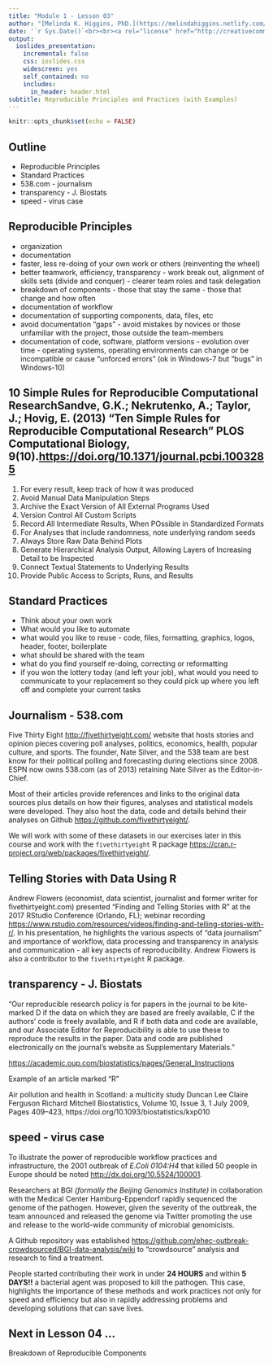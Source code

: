 ```yaml
---
title: "Module 1 - Lesson 03"
author: "[Melinda K. Higgins, PhD.](https://melindahiggins.netlify.com/)"
date: '`r Sys.Date()`<br><br><a rel="license" href="http://creativecommons.org/licenses/by-nc-sa/4.0/"><img alt="by-nc-sa-4.0-88x31.png" style="border-width:0" src="images/by-nc-sa-4.0-88x31.png" /></a>'
output: 
  ioslides_presentation:
    incremental: false
    css: ioslides.css
    widescreen: yes
    self_contained: no
    includes:
      in_header: header.html
subtitle: Reproducible Principles and Practices (with Examples)
---
```


```r
knitr::opts_chunk$set(echo = FALSE)
```

## Outline

* Reproducible Principles
* Standard Practices
* 538.com - journalism
* transparency - J. Biostats
* speed - virus case

## Reproducible Principles

* organization
* documentation
* faster, less re-doing of your own work or others (reinventing the wheel)
* better teamwork, efficiency, transparency - work break out, alignment of skills sets (divide and conquer) - clearer team roles and task delegation
* breakdown of components - those that stay the same - those that change and how often
* documentation of workflow
* documentation of supporting components, data, files, etc
* avoid documentation "gaps" - avoid mistakes by novices or those unfamiliar with the project, those outside the team-members
* documentation of code, software, platform versions - evolution over time - operating systems, operating environments can change or be incompatible or cause "unforced errors" (ok in Windows-7 but "bugs" in Windows-10)

## 10 Simple Rules for Reproducible Computational Research<footnote>Sandve, G.K.; Nekrutenko, A.; Taylor, J.; Hovig, E. (2013) "Ten Simple Rules for Reproducible Computational Research" PLOS Computational Biology, 9(10).[https://doi.org/10.1371/journal.pcbi.1003285](https://doi.org/10.1371/journal.pcbi.1003285)</footnote>

1. For every result, keep track of how it was produced
2. Avoid Manual Data Manipulation Steps
3. Archive the Exact Version of All External Programs Used
4. Version Control All Custom Scripts
5. Record All Intermediate Results, When POssible in Standardized Formats
6. For Analyses that include randomness, note underlying random seeds
7. Always Store Raw Data Behind Plots
8. Generate Hierarchical Analysis Output, Allowing Layers of Increasing Detail to be Inspected
9. Connect Textual Statements to Underlying Results
10. Provide Public Access to Scripts, Runs, and Results

## Standard Practices

* Think about your own work
* What would you like to automate
* what would you like to reuse - code, files, formatting, graphics, logos, header, footer, boilerplate
* what should be shared with the team
* what do you find yourself re-doing, correcting or reformatting
* if you won the lottery today (and left your job), what would you need to communicate to your replacement so they could pick up where you left off and complete your current tasks

## Journalism - 538.com

Five Thirty Eight [http://fivethirtyeight.com/](http://fivethirtyeight.com/) website that hosts stories and opinion pieces covering poll analyses, politics, economics, health, popular culture, and sports. The founder, Nate Silver, and the 538 team are best know for their political polling and forecasting during elections since 2008. ESPN now owns 538.com (as of 2013) retaining Nate Silver as the Editor-in-Chief.

Most of their articles provide references and links to the original data sources plus details on how their figures, analyses and statistical models were developed. They also host the data, code and details behind their analyses on Github [https://github.com/fivethirtyeight/](https://github.com/fivethirtyeight/).

We will work with some of these datasets in our exercises later in this course and work with the `fivethirtyeight` R package [https://cran.r-project.org/web/packages/fivethirtyeight/](https://cran.r-project.org/web/packages/fivethirtyeight/).

## Telling Stories with Data Using R

Andrew Flowers (economist, data scientist, journalist and former writer for fivethirtyeight.com) presented "Finding and Telling Stories with R" at the 2017 RStudio Conference (Orlando, FL); webinar recording [https://www.rstudio.com/resources/videos/finding-and-telling-stories-with-r/](https://www.rstudio.com/resources/videos/finding-and-telling-stories-with-r/). In his presentation, he highlights the various aspects of "data journalism" and importance of workflow, data processing and transparency in analysis and communication - all key aspects of reproducibility. Andrew Flowers is also a contributor to the `fivethirtyeight` R package.

## transparency - J. Biostats

"Our reproducible research policy is for papers in the journal to be kite-marked D if the data on which they are based are freely available, C if the authors’ code is freely available, and R if both data and code are available, and our Associate Editor for Reproducibility is able to use these to reproduce the results in the paper. Data and code are published electronically on the journal’s website as Supplementary Materials."

[https://academic.oup.com/biostatistics/pages/General_Instructions](https://academic.oup.com/biostatistics/pages/General_Instructions)

Example of an article marked "R" 

Air pollution and health in Scotland: a multicity study 
Duncan Lee  Claire Ferguson  Richard Mitchell
Biostatistics, Volume 10, Issue 3, 1 July 2009, Pages 409–423, https://doi.org/10.1093/biostatistics/kxp010 

## speed - virus case

To illustrate the power of reproducible workflow practices and infrastructure, the 2001 outbreak of _E.Coli 0104:H4_ that killed 50 people in Europe should be noted [http://dx.doi.org/10.5524/100001](http://dx.doi.org/10.5524/100001).

Researchers at BGI _(formally the Beijing Genomics Institute)_ in collaboration with the Medical Center Hamburg-Eppendorf rapidly sequenced the genome of the pathogen. However, given the severity of the outbreak, the team announced and released the genome via Twitter promoting the use and release to the world-wide community of microbial genomicists. 

A Github repository was established [https://github.com/ehec-outbreak-crowdsourced/BGI-data-analysis/wiki](https://github.com/ehec-outbreak-crowdsourced/BGI-data-analysis/wiki) to "crowdsource" analysis and research to find a treatment.

People started contributing their work in under **24 HOURS** and within **5 DAYS!!** a  bacterial agent was proposed to kill the pathogen. This case, highlights the importance of these methods and work practices not only for speed and efficiency but also in rapidly addressing problems and developing solutions that can save lives.


## Next in Lesson 04 ...

Breakdown of Reproducible Components


